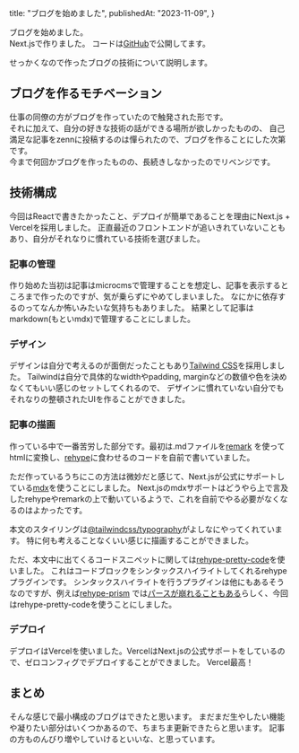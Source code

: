   title: "ブログを始めました",
  publishedAt: "2023-11-09",
}

ブログを始めました。  
Next.jsで作りました。
コードは[GitHub](https://github.com/sh1ma/blog)で公開してます。

せっかくなので作ったブログの技術について説明します。

## ブログを作るモチベーション

仕事の同僚の方がブログを作っていたので触発された形です。  
それに加えて、自分の好きな技術の話ができる場所が欲しかったものの、
自己満足な記事をzennに投稿するのは憚られたので、ブログを作ることにした次第です。  
今まで何回かブログを作ったものの、長続きしなかったのでリベンジです。

## 技術構成

今回はReactで書きたかったこと、デプロイが簡単であることを理由にNext.js + Vercelを採用しました。
正直最近のフロントエンドが追いきれていないこともあり、自分がそれなりに慣れている技術を選びました。

### 記事の管理

作り始めた当初は記事はmicrocmsで管理することを想定し、記事を表示するところまで作ったのですが、気が乗らずにやめてしまいました。
なにかに依存するのってなんか怖いみたいな気持ちもありました。
結果として記事はmarkdown(もといmdx)で管理することにしました。

### デザイン

デザインは自分で考えるのが面倒だったこともあり[Tailwind CSS](https://tailwindcss.com/)を採用しました。
Tailwindは自分で具体的なwidthやpadding, marginなどの数値や色を決めなくてもいい感じのセットしてくれるので、
デザインに慣れていない自分でもそれなりの整頓されたUIを作ることができました。

### 記事の描画

作っている中で一番苦労した部分です。最初は.mdファイルを[remark](https://github.com/remarkjs/remark)
を使ってhtmlに変換し、[rehype](https://github.com/rehypejs/rehype)に食わせるのコードを自前で書いていました。

ただ作っているうちにこの方法は微妙だと感じて、Next.jsが公式にサポートしている[mdx](https://mdxjs.com/)を使うことにしました。
Next.jsのmdxサポートはどうやら上で言及したrehypeやremarkの上で動いているようで、これを自前でやる必要がなくなるのはよかったです。

本文のスタイリングは[@tailwindcss/typography](https://tailwindcss.com/docs/typography-plugin)がよしなにやってくれています。
特に何も考えることなくいい感じに描画することができました。

ただ、本文中に出てくるコードスニペットに関しては[rehype-pretty-code](https://github.com/atomiks/rehype-pretty-code)を使いました。
これはコードブロックをシンタックスハイライトしてくれるrehypeプラグインです。
シンタックスハイライトを行うプラグインは他にもあるそうなのですが、例えば[rehype-prism](https://github.com/mapbox/rehype-prism)
では[パースが崩れることもある](https://blog.ojisan.io/use-shiki/)らしく、今回はrehype-pretty-codeを使うことにしました。

### デプロイ

デプロイはVercelを使いました。VercelはNext.jsの公式サポートをしているので、ゼロコンフィグでデプロイすることができました。
Vercel最高！

## まとめ

そんな感じで最小構成のブログはできたと思います。
まだまだ生やしたい機能や凝りたい部分はいくつかあるので、ちまちま更新できたらと思います。
記事の方ものんびり増やしていけるといいな、と思っています。
